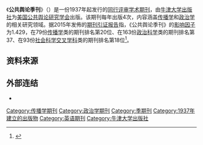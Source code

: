 {{Infobox journal
| title = 公共舆论季刊<br/>Public Opinion Quarterly
| cover =
| discipline = [[传播学|传播学]]、[[政治科学|政治科学]]
| language     = [[英文|英文]]
| abbreviation = Public Opin. Q.
| formernames = 
| publisher = [[牛津大学出版社|牛津大学出版社]]
| country = 
| editor = Eric Plutzer, Patricia Moy
| frequency = [[季刊|季刊]]
| history = 1937年至今
| impact = 1.429
| impact-year = 2015
| openaccess =
| website = https://academic.oup.com/poq
| ISSN = 0033-362X
| eISSN = 1537-5331
| OCLC = 45001845
| LCCN = 38005920
| CODEN = POPQAE
}}

《'''公共舆论季刊'''》（{{lang|en|Public Opinion Quarterly}}）是一份1937年起发行的[[同行评审|同行评审]][[学术期刊|学术期刊]]，由[[牛津大学出版社|牛津大学出版社]]为[[美国公共舆论研究学会|美国公共舆论研究学会]]出版。该期刊每年出版4次，内容涵盖[[传播学|传播学]]和[[政治学|政治学]]的相关研究领域。据2015年发佈的[[期刊引证报告|期刊引证报告]]指，《公共舆论季刊》的[[影响因子|影响因子]]为1.429，在79份[[传播学|传播学]]类的期刊排名第20位、在163份[[政治科学|政治科学]]类的期刊排名第37、在93份[[社会科学|社会科学]][[交叉学科|交叉学科]]类的期刊排名第18位<ref>{{cite book |year=2016 |chapter=Journals Ranked by Impact: Communication, Political Science and Social Sciences, Interdisciplinary |title=2015 Journal Citation Reports|publisher=Thomson Reuters |edition=Social Sciences |series=Web of Science}}</ref>。

== 资料来源 ==
{{reflist}}

== 外部连结 ==
* {{Official|1=https://academic.oup.com/poq}}

[[Category:传播学期刊|Category:传播学期刊]]
[[Category:政治学期刊|Category:政治学期刊]]
[[Category:季期刊|Category:季期刊]]
[[Category:1937年建立的出版物|Category:1937年建立的出版物]]
[[Category:英语期刊|Category:英语期刊]]
[[Category:牛津大学出版社|Category:牛津大学出版社]]
{{Academic-journal-stub}}